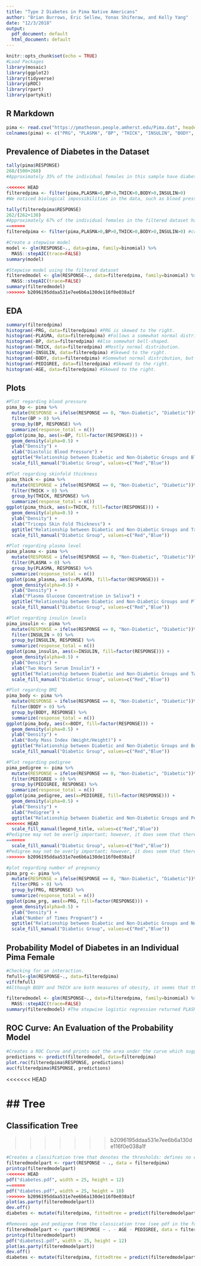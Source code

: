 ```yaml
---
title: "Type 2 Diabetes in Pima Native Americans"
author: "Brian Burrows, Eric Sellew, Yonas Shiferaw, and Kelly Yang"
date: "12/3/2018"
output:
  pdf_document: default
  html_document: default
---
```


```r
knitr::opts_chunk$set(echo = TRUE)
#Load Packages
library(mosaic)
library(ggplot2)
library(tidyverse)
library(pROC)
library(rpart)
library(partykit)
```

## R Markdown

```r
pima <- read.csv("https://pmatheson.people.amherst.edu/Pima.dat", header=FALSE) #Loading data
colnames(pima) <- c("PRG", "PLASMA", "BP", "THICK", "INSULIN", "BODY", "PEDIGREE", "AGE", "RESPONSE") #renaming column names
```


## Prevalence of Diabetes in the Dataset

```r
tally(pima$RESPONSE)
268/(500+268)
#Approximately 35% of the individual females in this sample have diabetes.
```


```r
<<<<<<< HEAD
filteredpima <- filter(pima,PLASMA>0,BP>0,THICK>0,BODY>0,INSULIN>0)
#We noticed biological impossibilities in the data, such as blood pressures of 0. Since it is not possible to distinguish true zeros from non-entries, we removed all entries that had zeros in PLASMA, BP, THICK, BODY, and INSULIN.
```


```r
tally(filteredpima$RESPONSE)
262/(262+130)
#Approximately 67% of the individual females in the filtered dataset have diabetes.
=======
filteredpima <- filter(pima,PLASMA>0,BP>0,THICK>0,BODY>0,INSULIN>0) #creates a dataset that does not have missing values that are denoted by 0
```

```r
#Create a stepwise model
model <- glm(RESPONSE~., data=pima, family=binomial) %>%
  MASS::stepAIC(trace=FALSE)
summary(model)

#Stepwise model using the filtered dataset
filteredmodel <- glm(RESPONSE~., data=filteredpima, family=binomial) %>%
  MASS::stepAIC(trace=FALSE)
summary(filteredmodel)
>>>>>>> b2096195ddaa531e7ee6b6a130de116f0e038a1f
```


## EDA

```r
summary(filteredpima)
histogram(~PRG, data=filteredpima) #PRG is skewed to the right.
histogram(~PLASMA, data=filteredpima) #Follows a somewhat normal distribution.
histogram(~BP, data=filteredpima) #Also somewhat bell-shaped.
histogram(~THICK, data=filteredpima) #Mostly normal distribution.
histogram(~INSULIN, data=filteredpima) #Skewed to the right.
histogram(~BODY, data=filteredpima) #Somewhat normal distribution, but is slightly skewed to the right.
histogram(~PEDIGREE, data=filteredpima) #Skewed to the right.
histogram(~AGE, data=filteredpima) #Skewed to the right.
```


## Plots

```r
#Plot regarding blood pressure
pima_bp <- pima %>%
  mutate(RESPONSE = ifelse(RESPONSE == 0, "Non-Diabetic", "Diabetic"))%>%
  filter(BP > 0) %>%
  group_by(BP, RESPONSE) %>%
  summarize(response_total = n())
ggplot(pima_bp, aes(x=BP, fill=factor(RESPONSE))) +
  geom_density(alpha=0.5) +
  ylab("Density") +
  xlab("Diastolic Blood Pressure") +
  ggtitle("Relationship between Diabetic and Non-Diabetic Groups and Blood Pressure") +
  scale_fill_manual("Diabetic Group", values=c("Red","Blue"))
```


```r
#Plot regarding skinfold thickness
pima_thick <- pima %>%
  mutate(RESPONSE = ifelse(RESPONSE == 0, "Non-Diabetic", "Diabetic"))%>%
  filter(THICK > 0) %>%
  group_by(THICK, RESPONSE) %>%
  summarize(response_total = n())
ggplot(pima_thick, aes(x=THICK, fill=factor(RESPONSE))) +
  geom_density(alpha=0.5) +
  ylab("Density") +
  xlab("Triceps Skin Fold Thickness") +
  ggtitle("Relationship between Diabetic and Non-Diabetic Groups and Triceps Skin Fold Thickness") +
  scale_fill_manual("Diabetic Group", values=c("Red","Blue"))
```


```r
#Plot regarding plasma level
pima_plasma <- pima %>%
  mutate(RESPONSE = ifelse(RESPONSE == 0, "Non-Diabetic", "Diabetic"))%>%
  filter(PLASMA > 0) %>%
  group_by(PLASMA, RESPONSE) %>%
  summarize(response_total = n())
ggplot(pima_plasma, aes(x=PLASMA, fill=factor(RESPONSE))) +
  geom_density(alpha=0.5) +
  ylab("Density") +
  xlab("Plasma Glucose Concentration in Saliva") +
  ggtitle("Relationship between Diabetic and Non-Diabetic Groups and Plasma Glucose Concentration in Saliva") +
  scale_fill_manual("Diabetic Group", values=c("Red","Blue"))
```


```r
#Plot regarding insulin levels
pima_insulin <- pima %>%
  mutate(RESPONSE = ifelse(RESPONSE == 0, "Non-Diabetic", "Diabetic"))%>%
  filter(INSULIN > 0) %>%
  group_by(INSULIN, RESPONSE) %>%
  summarize(response_total = n())
ggplot(pima_insulin, aes(x=INSULIN, fill=factor(RESPONSE))) +
  geom_density(alpha=0.5) +
  ylab("Density") +
  xlab("Two Hours Serum Insulin") +
  ggtitle("Relationship between Diabetic and Non-Diabetic Groups and Two Hours Serum Insulin") +
  scale_fill_manual("Diabetic Group", values=c("Red","Blue"))
```


```r
#Plot regarding BMI
pima_body <- pima %>%
  mutate(RESPONSE = ifelse(RESPONSE == 0, "Non-Diabetic", "Diabetic"))%>%
  filter(BODY > 0) %>%
  group_by(BODY, RESPONSE) %>%
  summarize(response_total = n())
ggplot(pima_body, aes(x=BODY, fill=factor(RESPONSE))) +
  geom_density(alpha=0.5) +
  ylab("Density") +
  xlab("Body Mass Index (Weight/Height)") +
  ggtitle("Relationship between Diabetic and Non-Diabetic Groups and Body Mass Index (Weight/Height)") +
  scale_fill_manual("Diabetic Group", values=c("Red","Blue"))
```


```r
#Plot regarding pedigree
pima_pedigree <- pima %>%
  mutate(RESPONSE = ifelse(RESPONSE == 0, "Non-Diabetic", "Diabetic"))%>%
  filter(PEDIGREE > 0) %>%
  group_by(PEDIGREE, RESPONSE) %>%
  summarize(response_total = n())
ggplot(pima_pedigree, aes(x=PEDIGREE, fill=factor(RESPONSE))) +
  geom_density(alpha=0.5) +
  ylab("Density") +
  xlab("Pedigree") +
  ggtitle("Relationship between Diabetic and Non-Diabetic Groups and Pedigree") +
<<<<<<< HEAD
  scale_fill_manual(legend_title, values=c("Red","Blue"))
#Pedigree may not be overly important; however, it does seem that there may be a slight relationship.
=======
  scale_fill_manual("Diabetic Group", values=c("Red","Blue"))
#Pedigree may not be overly important; however, it does seem that there may be a slight relationship
>>>>>>> b2096195ddaa531e7ee6b6a130de116f0e038a1f
```


```r
#plot regarding number of pregnancy
pima_prg <- pima %>%
  mutate(RESPONSE = ifelse(RESPONSE == 0, "Non-Diabetic", "Diabetic"))%>%
  filter(PRG > 0) %>%
  group_by(PRG, RESPONSE) %>%
  summarize(response_total = n())
ggplot(pima_prg, aes(x=PRG, fill=factor(RESPONSE))) +
  geom_density(alpha=0.5) +
  ylab("Density") +
  xlab("Number of Times Pregnant") +
  ggtitle("Relationship between Diabetic and Non-Diabetic Groups and Number of Times Pregnant") +
  scale_fill_manual("Diabetic Group", values=c("Red","Blue"))
```


## Probability Model of Diabetes in an Individual Pima Female

```r
#Checking for an interaction.
fmfull<-glm(RESPONSE~., data=filteredpima)
vif(fmfull)
#Although BODY and THICK are both measures of obesity, it seems that the inclusion of an interaction term is unnecessary.
```


```r
filteredmodel <- glm(RESPONSE~., data=filteredpima, family=binomial) %>%
  MASS::stepAIC(trace=FALSE)
summary(filteredmodel) #The stepwise logistic regression returned PLASMA, BODY, and PEDIGREE as significant predictors of type 2 diabetes. AGE is also significant at the 10% significance level.
```


## ROC Curve: An Evaluation of the Probability Model

```r
#Creates a ROC Curve and prints out the area under the curve which suggests this model is pretty strong at approximately 86%
predictions <- predict(filteredmodel, data=filteredpima)
plot.roc(filteredpima$RESPONSE, predictions)
auc(filteredpima$RESPONSE, predictions)
```

<<<<<<< HEAD

## Tree
=======
## Classification Tree
>>>>>>> b2096195ddaa531e7ee6b6a130de116f0e038a1f

```r
#Creates a classifcation tree that denotes the thresholds: defines no diabetes, pre-diabetes, and diabetes
filteredmodelpart <- rpart(RESPONSE ~ ., data = filteredpima)
printcp(filteredmodelpart)
<<<<<<< HEAD
pdf("diabetes.pdf", width = 25, height = 12)
=======
pdf("diabetes.pdf", width = 25, height = 10)
>>>>>>> b2096195ddaa531e7ee6b6a130de116f0e038a1f
plot(as.party(filteredmodelpart))
dev.off()
diabetes <- mutate(filteredpima, fittedtree = predict(filteredmodelpart))
```


```r
#Removes age and pedigree from the classication tree (see pdf in the folder)
filteredmodelpart <- rpart(RESPONSE ~ . - AGE - PEDIGREE, data = filteredpima)
printcp(filteredmodelpart)
pdf("diabetes1.pdf", width = 25, height = 12)
plot(as.party(filteredmodelpart))
dev.off()
diabetes <- mutate(filteredpima, fittedtree = predict(filteredmodelpart))
```

